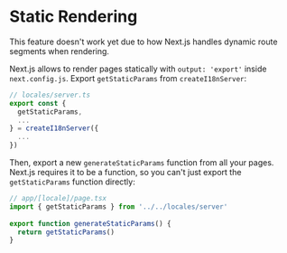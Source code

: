 
# Static Rendering

<Callout type="warning" emoji="⚠️">
  This feature doesn't work yet due to how Next.js handles dynamic route segments when rendering.
</Callout>

Next.js allows to render pages statically with `output: 'export'` inside `next.config.js`. Export `getStaticParams` from `createI18nServer`:

```ts
// locales/server.ts
export const {
  getStaticParams,
  ...
} = createI18nServer({
  ...
})
```

Then, export a new `generateStaticParams` function from all your pages. Next.js requires it to be a function, so you can't just export the `getStaticParams` function directly:

```ts
// app/[locale]/page.tsx
import { getStaticParams } from '../../locales/server'
 
export function generateStaticParams() {
  return getStaticParams()
}
```

